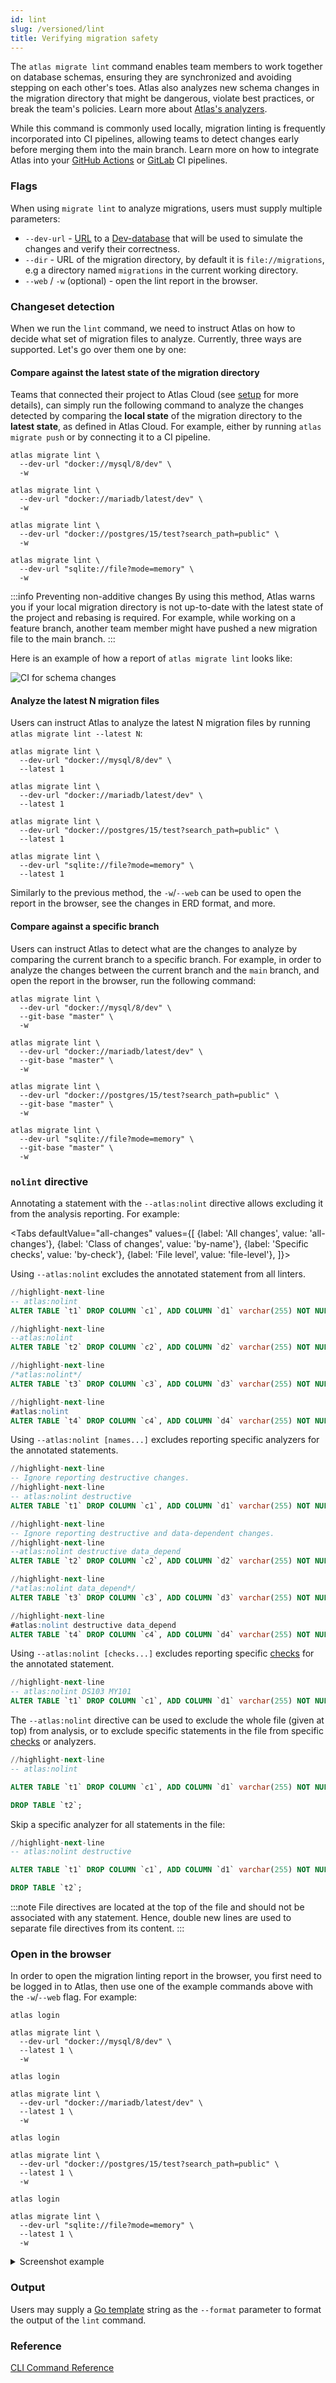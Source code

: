 ```yaml
---
id: lint
slug: /versioned/lint
title: Verifying migration safety
---
```



The `atlas migrate lint` command enables team members to work together on database schemas, ensuring they are synchronized
and avoiding stepping on each other's toes. Atlas also analyzes new schema changes in the migration directory that might
be dangerous, violate best practices, or break the team's policies. Learn more about [Atlas's analyzers](/lint/analyzers).

While this command is commonly used locally, migration linting is frequently incorporated into CI pipelines, allowing
teams to detect changes early before merging them into the main branch. Learn more on how to integrate Atlas into
your [GitHub Actions](/cloud/setup-ci) or [GitLab](/guides/ci-platforms/gitlab) CI pipelines.

### Flags

When using `migrate lint` to analyze migrations, users must supply multiple parameters:
* `--dev-url` - [URL](/concepts/url) to a [Dev-database](/concepts/dev-database) that will be used
 to simulate the changes and verify their correctness.
* `--dir` - URL of the migration directory, by default it is `file://migrations`, e.g a
 directory named `migrations` in the current working directory.
* `--web` / `-w` (optional) - open the lint report in the browser.

### Changeset detection

When we run the `lint` command, we need to instruct Atlas on how to decide what set of migration files to analyze.
Currently, three ways are supported. Let's go over them one by one:

#### Compare against the latest state of the migration directory

Teams that connected their project to Atlas Cloud (see [setup](/cloud/setup-ci) for more details), can simply run
the following command to analyze the changes detected by comparing the **local state** of the migration directory
to the **latest state**, as defined in Atlas Cloud. For example, either by running `atlas migrate push` or by connecting
it to a CI pipeline.

<Tabs>
<TabItem value="mysql" label="MySQL">

```shell
atlas migrate lint \
  --dev-url "docker://mysql/8/dev" \
  -w
```

</TabItem>
<TabItem value="maria" label="MariaDB">

```shell
atlas migrate lint \
  --dev-url "docker://mariadb/latest/dev" \
  -w
```

</TabItem>
<TabItem value="postgres" label="PostgreSQL">

```shell
atlas migrate lint \
  --dev-url "docker://postgres/15/test?search_path=public" \
  -w
```

</TabItem>
<TabItem value="sqlite" label="SQLite">

```shell
atlas migrate lint \
  --dev-url "sqlite://file?mode=memory" \
  -w
```

</TabItem>
</Tabs>

:::info Preventing non-additive changes
By using this method, Atlas warns you if your local migration directory is not up-to-date with the latest state
of the project and rebasing is required. For example, while working on a feature branch, another team member might have
pushed a new migration file to the main branch.
:::

Here is an example of how a report of `atlas migrate lint` looks like:

![CI for schema changes](https://atlasgo.io/uploads/lint-report-non-additive.png)


#### Analyze the latest N migration files

Users can instruct Atlas to analyze the latest N migration files by running `atlas migrate lint --latest N`:

<Tabs>
<TabItem value="mysql" label="MySQL">

```shell
atlas migrate lint \
  --dev-url "docker://mysql/8/dev" \
  --latest 1
```

</TabItem>
<TabItem value="maria" label="MariaDB">

```shell
atlas migrate lint \
  --dev-url "docker://mariadb/latest/dev" \
  --latest 1
```

</TabItem>
<TabItem value="postgres" label="PostgreSQL">

```shell
atlas migrate lint \
  --dev-url "docker://postgres/15/test?search_path=public" \
  --latest 1
```

</TabItem>
<TabItem value="sqlite" label="SQLite">

```shell
atlas migrate lint \
  --dev-url "sqlite://file?mode=memory" \
  --latest 1
```

</TabItem>
</Tabs>

Similarly to the previous method, the `-w`/`--web` can be used to open the report in the browser, see the changes in ERD
format, and more.

#### Compare against a specific branch

Users can instruct Atlas to detect what are the changes to analyze by comparing the current branch to a specific branch.
For example, in order to analyze the changes between the current branch and the `main` branch, and open the report in the
browser, run the following command:

<Tabs>
<TabItem value="mysql" label="MySQL">

```shell
atlas migrate lint \
  --dev-url "docker://mysql/8/dev" \
  --git-base "master" \
  -w
```

</TabItem>
<TabItem value="maria" label="MariaDB">

```shell
atlas migrate lint \
  --dev-url "docker://mariadb/latest/dev" \
  --git-base "master" \
  -w
```

</TabItem>
<TabItem value="postgres" label="PostgreSQL">

```shell
atlas migrate lint \
  --dev-url "docker://postgres/15/test?search_path=public" \
  --git-base "master" \
  -w
```

</TabItem>
<TabItem value="sqlite" label="SQLite">

```shell
atlas migrate lint \
  --dev-url "sqlite://file?mode=memory" \
  --git-base "master" \
  -w
```

</TabItem>
</Tabs>

### `nolint` directive

Annotating a statement with the `--atlas:nolint` directive allows excluding it from the analysis reporting. For example:

<Tabs
defaultValue="all-changes"
values={[
{label: 'All changes', value: 'all-changes'},
{label: 'Class of changes', value: 'by-name'},
{label: 'Specific checks', value: 'by-check'},
{label: 'File level', value: 'file-level'},
]}>
<TabItem value="all-changes">

Using `--atlas:nolint` excludes the annotated statement from all linters.

```sql
//highlight-next-line
-- atlas:nolint
ALTER TABLE `t1` DROP COLUMN `c1`, ADD COLUMN `d1` varchar(255) NOT NULL;

//highlight-next-line
--atlas:nolint
ALTER TABLE `t2` DROP COLUMN `c2`, ADD COLUMN `d2` varchar(255) NOT NULL;

//highlight-next-line
/*atlas:nolint*/
ALTER TABLE `t3` DROP COLUMN `c3`, ADD COLUMN `d3` varchar(255) NOT NULL;

//highlight-next-line
#atlas:nolint
ALTER TABLE `t4` DROP COLUMN `c4`, ADD COLUMN `d4` varchar(255) NOT NULL;
```

</TabItem>
<TabItem value="by-name">

Using `--atlas:nolint [names...]` excludes reporting specific analyzers for the annotated statements.

```sql
//highlight-next-line
-- Ignore reporting destructive changes.
//highlight-next-line
-- atlas:nolint destructive
ALTER TABLE `t1` DROP COLUMN `c1`, ADD COLUMN `d1` varchar(255) NOT NULL;

//highlight-next-line
-- Ignore reporting destructive and data-dependent changes.
//highlight-next-line
--atlas:nolint destructive data_depend
ALTER TABLE `t2` DROP COLUMN `c2`, ADD COLUMN `d2` varchar(255) NOT NULL;

//highlight-next-line
/*atlas:nolint data_depend*/
ALTER TABLE `t3` DROP COLUMN `c3`, ADD COLUMN `d3` varchar(255) NOT NULL;

//highlight-next-line
#atlas:nolint destructive data_depend
ALTER TABLE `t4` DROP COLUMN `c4`, ADD COLUMN `d4` varchar(255) NOT NULL;
```

</TabItem>

<TabItem value="by-check">

Using `--atlas:nolint [checks...]` excludes reporting specific [checks](../lint/analyzers.mdx#checks) for the annotated
statement.

```sql
//highlight-next-line
-- atlas:nolint DS103 MY101
ALTER TABLE `t1` DROP COLUMN `c1`, ADD COLUMN `d1` varchar(255) NOT NULL;
```

</TabItem>


<TabItem value="file-level">

The `--atlas:nolint` directive can be used to exclude the whole file (given at top) from analysis, or to exclude specific
statements in the file from specific [checks](../lint/analyzers.mdx#checks) or analyzers.

```sql
//highlight-next-line
-- atlas:nolint

ALTER TABLE `t1` DROP COLUMN `c1`, ADD COLUMN `d1` varchar(255) NOT NULL;

DROP TABLE `t2`;
```

Skip a specific analyzer for all statements in the file:

```sql
//highlight-next-line
-- atlas:nolint destructive

ALTER TABLE `t1` DROP COLUMN `c1`, ADD COLUMN `d1` varchar(255) NOT NULL;

DROP TABLE `t2`;
```

:::note
File directives are located at the top of the file and should not be associated with any statement. Hence, double new
lines are used to separate file directives from its content.
:::

</TabItem>
</Tabs>

### Open in the browser

In order to open the migration linting report in the browser, you first need to be logged in to Atlas, then use one of
the example commands above with the `-w`/`--web` flag. For example:

<Tabs>
<TabItem value="mysql" label="MySQL">

```shell
atlas login
```

```shell
atlas migrate lint \
  --dev-url "docker://mysql/8/dev" \
  --latest 1 \
  -w
```

</TabItem>
<TabItem value="maria" label="MariaDB">

```shell
atlas login
```

```shell
atlas migrate lint \
  --dev-url "docker://mariadb/latest/dev" \
  --latest 1 \
  -w
```

</TabItem>
<TabItem value="postgres" label="PostgreSQL">

```shell
atlas login
```

```shell
atlas migrate lint \
  --dev-url "docker://postgres/15/test?search_path=public" \
  --latest 1 \
  -w
```

</TabItem>
<TabItem value="sqlite" label="SQLite">

```shell
atlas login
```

```shell
atlas migrate lint \
  --dev-url "sqlite://file?mode=memory" \
  --latest 1 \
  -w
```

</TabItem>
</Tabs>

<details><summary>Screenshot example</summary>

![CI for schema changes](https://atlasgo.io/uploads/lint-report-non-additive.png)

</details>

### Output

Users may supply a [Go template](https://pkg.go.dev/text/template) string as the `--format` parameter to
format the output of the `lint` command.

### Reference

[CLI Command Reference](/cli-reference#atlas-migrate-lint)